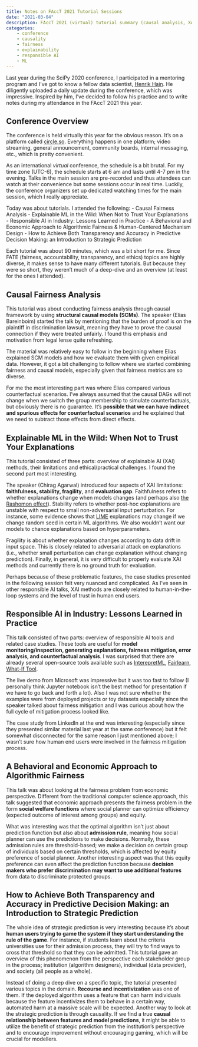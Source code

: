 ```yaml
---
title: Notes on FAccT 2021 Tutorial Sessions
date: "2021-03-04"
description: FAccT 2021 (virtual) tutorial summary (causal analysis, XAI, and algorithmic impact)
categories: 
    - conference
    - causality
    - fairness
    - explainability
    - responsible AI
    - ML
---
```


Last year during the SciPy 2020 conference, I participated in a mentoring program and I've got to know a fellow data scientist, [Henrik Hain](https://twitter.com/MrHenHan). He diligently uploaded a daily update during the conference, which was impressive. Inspired by him, I've decided to follow his practice and to write notes during my attendance in the FAccT 2021 this year.

## Conference Overview

The conference is held virtually this year for the obvious reason. It's on a platform called [circle.so](https://circle.so/). Everything happens in one platform; video streaming, general announcement, community boards, internal messaging, etc., which is pretty convenient.

As an international *virtual* conference, the schedule is a bit brutal. For my time zone (UTC-6), the schedule starts at 6 am and lasts until 4-7 pm in the evening. Talks in the main session are pre-recorded and thus attendees can watch at their convenience but some sessions occur in real time. Luckily, the conference organizers set up dedicated watching times for the main session, which I really appreciate.

Today was about tutorials. I attended the following:
- Causal Fairness Analysis
- Explainable ML in the Wild:  When Not to Trust Your Explanations
- Responsible AI in Industry: Lessons Learned in Practice
- A Behavioral and Economic Approach to Algorithmic Fairness & Human-Centered Mechanism Design
- How to Achieve Both Transparency and Accuracy in Predictive Decision Making:  an Introduction to Strategic Prediction

Each tutorial was about 90 minutes, which was a bit short for me. Since FATE (fairness, accountability, transparency, and ethics) topics are highly diverse, it makes sense to have many different tutorials. But because they were so short, they weren't much of a deep-dive and an overview (at least for the ones I attended).

## Causal Fairness Analysis

This tutorial was about conducting fairness analysis through causal framework by using **structural causal models (SCMs)**. The speaker (Elias Bareinboim) started the talk by mentioning that the burden of proof is on the plaintiff in discrimination lawsuit, meaning they have to prove the causal connection if they were treated unfairly. I found this emphasis and motivation from legal lense quite refreshing.

The material was relatively easy to follow in the beginning where Elias explained SCM models and how we evaluate them with given empirical data. However, it got a bit challenging to follow where we started combining fairness and causal models, especially given that fairness metrics are so diverse.

For me the most interesting part was where Elias compared various counterfactual scenarios. I've always assumed that the causal DAGs will not change when we switch the group membership to simulate counterfactuals, but obviously there is no guarantee. It's **possible that we can have indirect and spurious effects for counterfactual scenarios** and he explained that we need to subtract those effects from direct effects.

## Explainable ML in the Wild:  When Not to Trust Your Explanations

This tutorial consisted of three parts: overview of explainable AI (XAI) methods, their limitations and ethical/practical challenges. I found the second part most interesting.

The speaker (Chirag Agarwal) introduced four aspects of XAI limitations: **faithfulness, stability, fragility**, and **evaluation gap**. Faithfulness refers to whether explanations change when models changes (and perhaps also [the Rashomon effect](https://dl.acm.org/doi/abs/10.1145/3351095.3372836)). Stability refers to whether post-hoc explanations are unstable with respect to small non-adversarial input perturbation. For instance, some evidence shows that [LIME](https://arxiv.org/abs/1602.04938) explanations may change if we change random seed in certain ML algorithms. We also wouldn't want our models to chance explanations based on hyperparameters.

Fragility is about whether explanation changes according to data drift in input space. This is closely related to adversarial attack on explanations (i.e., whether small perturbation can change explanation without changing prediction). Finally, in general, it is very difficult to properly evaluate XAI methods and currently there is no ground truth for evaluation.

Perhaps because of these problematic features, the case studies presented in the following session felt very nuanced and complicated. As I've seen in other responsible AI talks, XAI methods are closely related to human-in-the-loop systems and the level of trust in human end users.

## Responsible AI in Industry: Lessons Learned in Practice

This talk consisted of two parts: overview of responsible AI tools and related case studies. These tools are useful for **model monitoring/inspection, generating explanations, fairness mitigation, error analysis, and counterfactual analysis**. I was surprised that there are already several open-source tools available such as [InterepretML](https://interpret.ml/), [Fairlearn](https://fairlearn.org/), [What-If Tool](https://pair-code.github.io/what-if-tool/).

The live demo from Microsoft was impressive but it was too fast to follow (I personally think Jupyter notebook isn't the best method for presentation if we have to go back and forth a lot). Also I was not sure whether the examples were from deployed projects or toy datasets especially since the speaker talked about fairness mitigation and I was curious about how the full cycle of mitigation process looked like.

The case study from LinkedIn at the end was interesting (especially since they presented similar material last year at the same conference) but it felt somewhat disconnected for the same reason I just mentioned above; I wasn't sure how human end users were involved in the fairness mitigation process.

## A Behavioral and Economic Approach to Algorithmic Fairness

This talk was about looking at the fairness problem from economic perspective. Different from the traditional computer science approach, this talk suggested that economic approach presents the fairness problem in the form **social welfare functions** where social planner can optimize efficiency (expected outcome of interest among groups) and equity.

What was interesting was that the optimal algorithm isn't just about prediction function but also about **admission rule**, meaning how social planner can use the predictions to make decisions. Normally, these admission rules are threshold-based; we make a decision on certain group of individuals based on certain thresholds, which is affected by equity preference of social planner. Another interesting aspect was that this equity preference can even affect the prediction function because **decision makers who prefer discrimination may want to use additional features** from data to discriminate protected groups.

## How to Achieve Both Transparency and Accuracy in Predictive Decision Making: an Introduction to Strategic Prediction

The whole idea of strategic prediction is very interesting because it's about **human users trying to game the system if they start understanding the rule of the game**. For instance, if students learn about the criteria universities use for their admission process, they will try to find ways to cross that threshold so that they can be admitted. This tutorial gave an overview of this phenomenon from the perspective each stakeholder group in the process; institution (algorithm designers), individual (data provider), and society (all people as a whole).

Instead of doing a deep dive on a specific topic, the tutorial presented various topics in the domain. **Recourse and incentivization** was one of them. If the deployed algorithm uses a feature that can harm individuals because the feature incentivizes them to behave in a certain way, automated harm at a massive scale will be expected. Another way to look at the strategic prediction is through causality. If we find a true **causal relationship between features and model predictions**, it might be able to utilize the benefit of strategic prediction from the institution's perspective and to encourage improvement without encouraging gaming, which will be crucial for modellers.
